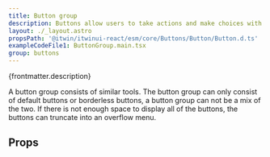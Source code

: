 ```yaml
---
title: Button group
description: Buttons allow users to take actions and make choices with a single tap or click.
layout: ./_layout.astro
propsPath: '@itwin/itwinui-react/esm/core/Buttons/Button/Button.d.ts'
exampleCodeFile1: ButtonGroup.main.tsx
group: buttons
---
```



<p>{frontmatter.description}</p>

<LiveExample src={frontmatter.exampleCodeFile1} />

A button group consists of similar tools. The button group can only consist of default buttons or borderless buttons, a button group can not be a mix of the two. If there is not enough space to display all of the buttons, the buttons can truncate into an overflow menu.

## Props

<PropsTable path={frontmatter.propsPath} />
